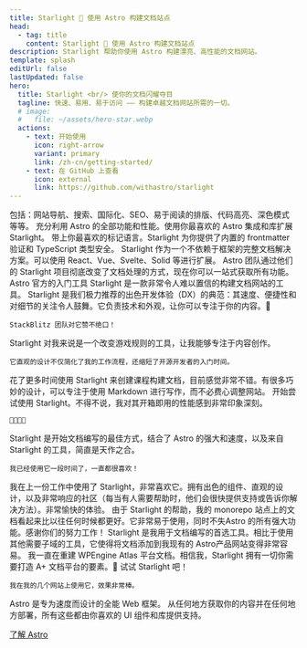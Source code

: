 ```yaml
---
title: Starlight 🌟 使用 Astro 构建文档站点
head:
  - tag: title
    content: Starlight 🌟 使用 Astro 构建文档站点
description: Starlight 帮助你使用 Astro 构建漂亮、高性能的文档网站。
template: splash
editUrl: false
lastUpdated: false
hero:
  title: Starlight <br/> 使你的文档闪耀夺目
  tagline: 快速、易用、易于访问 —— 构建卓越文档网站所需的一切。
  # image:
  #   file: ~/assets/hero-star.webp
  actions:
    - text: 开始使用
      icon: right-arrow
      variant: primary
      link: /zh-cn/getting-started/
    - text: 在 GitHub 上查看
      icon: external
      link: https://github.com/withastro/starlight
---
```



<CardGrid stagger>
	<Card title="令人愉悦的文档" icon="open-book">
		包括：网站导航、搜索、国际化、SEO、易于阅读的排版、代码高亮、深色模式等等。
	</Card>
	<Card title="由 Astro 提供支持" icon="rocket">
		充分利用 Astro 的全部功能和性能。使用你最喜欢的 Astro 集成和库扩展
		Starlight。
	</Card>
	<Card title="Markdown、Markdoc 和 MDX" icon="document">
		带上你最喜欢的标记语言。Starlight 为你提供了内置的 frontmatter 验证和
		TypeScript 类型安全。
	</Card>
	<Card title="带上你自己的 UI 组件" icon="puzzle">
		Starlight 作为一个不依赖于框架的完整文档解决方案。可以使用
		React、Vue、Svelte、Solid 等进行扩展。
	</Card>
</CardGrid>

<TestimonialGrid title="看看人们怎么说">
  <Testimonial
    name="Rachel"
    handle="rachelnabors"
    cite="https://twitter.com/astrodotbuild/status/1724934718745915558"
  >
    Astro 团队通过他们的 Starlight 项目彻底改变了文档处理的方式，现在你可以一站式获取所有功能。
  </Testimonial>
  <Testimonial
    name="Flavio"
    handle="flaviocopes"
    cite="https://twitter.com/flaviocopes/status/1738237658717905108"
  >
    Astro 官方的入门工具 Starlight 是一款非常令人难以置信的构建文档网站的工具。
  </Testimonial>
  <Testimonial
    name="Tomek"
    handle="sulco"
    cite="https://twitter.com/sulco/status/1735610348730802342"
  >
    Starlight 是我们极力推荐的出色开发体验（DX）的典范：其速度、便捷性和对细节的关注令人鼓舞。它负责技术和外观，让你可以专注于你的内容。👏

    StackBlitz 团队对它赞不绝口！

  </Testimonial>
  <Testimonial
    name="Roberto"
    handle="RmeetsH"
    cite="https://twitter.com/RmeetsH/status/1735783992018760090"
  >
    Starlight 对我来说是一个改变游戏规则的工具，让我能够专注于内容创作。

    它直观的设计不仅简化了我的工作流程，还缩短了开源开发者的入门时间。

  </Testimonial>
  <Testimonial
    name="Joel"
    handle="jhooks"
    cite="https://twitter.com/jhooks/status/1727405160547418405"
  >
    花了更多时间使用 Starlight 来创建课程构建文档，目前感觉非常不错。有很多巧妙的设计，可以专注于使用  Markdown 进行写作，而不必费心调整网站。
  </Testimonial>
  <Testimonial
    name="Rick"
    handle="rick_viscomi"
    cite="https://twitter.com/rick_viscomi/status/1665867447910510593"
  >
    开始尝试使用 Starlight。不得不说，我对其开箱即用的性能感到非常印象深刻。

    💯💯💯💯

  </Testimonial>
  <Testimonial
    name="Nicolas"
    handle="beaussan"
    cite="https://twitter.com/beaussan/status/1735625189583466893"
  >
    Starlight 是开始文档编写的最佳方式，结合了 Astro 的强大和速度，以及来自 Starlight 的工具，简直是天作之合。

    我已经使用它一段时间了，一直都很喜欢！

  </Testimonial>
  <Testimonial
    name="Sylwia"
    handle="SylwiaVargas"
    cite="https://x.com/SylwiaVargas/status/1726556825741578286"
  >
    我在上一份工作中使用了 Starlight，非常喜欢它。拥有出色的组件、直观的设计，以及非常响应的社区（每当有人需要帮助时，他们会很快提供支持或告诉你解决方法）。非常愉快的体验。
  </Testimonial>
  <Testimonial
    name="Lou Cyx"
    handle="loucyx"
    cite="https://elk.zone/m.webtoo.ls/@loucyx@mastodon.social/111587380021362284"
  >
    由于 Starlight 的帮助，我的 monorepo 站点上的文档看起来比以往任何时候都更好。它非常易于使用，同时不失Astro 的所有强大功能。感谢你们的努力工作！
  </Testimonial>
  <Testimonial
    name="BowTiedWebReaper"
    handle="BowTiedWebReapr"
    cite="https://twitter.com/BowTiedWebReapr/status/1735633399501697517"
  >
    Starlight 是我用于文档编写的首选工具。相比于使用其他需要子域的工具，它使得将文档添加到我现有的 Astro产品网站变得非常容易。
  </Testimonial>
  <Testimonial
    name="Jeff"
    handle="J_Everhart383"
    cite="https://twitter.com/J_Everhart383/status/1691900590048292908"
  >
    我一直在重建 WPEngine Atlas 平台文档。相信我，Starlight 拥有一切你需要打造 A+ 文档平台的要素。🙌
  </Testimonial>
  <Testimonial
    name="Chloe"
    handle="solelychloe"
    cite="https://twitter.com/solelychloe/status/1695115277602628082"
  >
    试试 Starlight 吧！

    我在我的几个网站上使用它，效果非常棒。

  </Testimonial>
</TestimonialGrid>

<AboutAstro title="由以下提供支持">
Astro 是专为速度而设计的全能 Web 框架。
从任何地方获取你的内容并在任何地方部署，所有这些都由你喜欢的 UI 组件和库提供支持。

[了解 Astro](https://astro.build/)

</AboutAstro>

